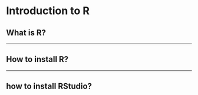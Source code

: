 # Introduction to R {#c2_rpart1}

## What is R?


---


## How to install R?


---


## how to install RStudio?